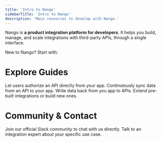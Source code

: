 ```yaml
---
title: 'Intro to Nango'
sidebarTitle: 'Intro to Nango'
description: 'Main resources to develop with Nango.'
---
```


Nango is **a product integration platform for developers**. It helps you build, manage, and scale integrations with third-party APIs, through a single interface.

New to Nango? Start with:
<CardGroup cols={3}>
<Card title="What Is Nango?" icon="info" href="/what-is-nango">
</Card>
<Card title="Getting Started" icon="play" href="/guides/getting-started">
</Card>
<Card title="All APIs & Integrations" icon="list" href="https://nango.dev/integrations">
</Card>
</CardGroup>

# Explore Guides

<CardGroup cols={2}>
    <Card title="Guide 1: Authorize" icon="lock-open" href="/guides/getting-started/authorize-an-api-from-your-app">
        Let users authorize an API direclty from your app.
    </Card>
    <Card title="Guide 2: Read data" icon="rotate" href="/guides/getting-started/read-from-an-api">
        Continutously sync data from an API to your app.
    </Card>
    <Card title="Guide 3: Write data" icon="pen" href="/guides/getting-started/write-to-an-api">
        Write data back from you app to APIs. 
    </Card>
    <Card title="Guide 4: Build custom" icon="wrench" href="/guides/customize/create-a-custom-integration">
        Extend pre-built integrations or build new ones.
    </Card>
</CardGroup>

# Community & Contact

<CardGroup cols={2}>
    <Card title="Join our Slack" icon="slack" href="https://nango.dev/slack">
        Join our official Slack community to chat with us directly. 
    </Card>
    <Card title="Book a demo" icon="comment-dots" href="https://nango.dev/demo">
        Talk to an integration expert about your specific use case.
    </Card>
</CardGroup>
